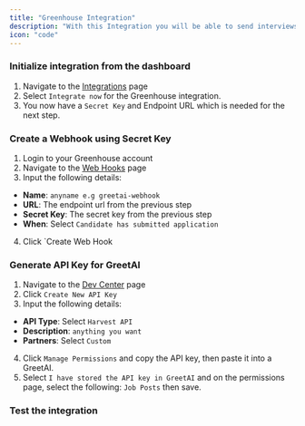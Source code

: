 ```yaml
---
title: "Greenhouse Integration"
description: "With this Integration you will be able to send interviews links to candidates from Greenhouse."
icon: "code"
---
```


### Initialize integration from the dashboard

1. Navigate to the [Integrations](app.greetai.co/organization/integrations) page
2. Select `Integrate now` for the Greenhouse integration.
3. You now have a `Secret Key` and Endpoint URL which is needed for the next step.

### Create a Webhook using Secret Key

1. Login to your Greenhouse account
2. Navigate to the [Web Hooks](https://app7.greenhouse.io/web_hooks) page
3. Input the following details:

- **Name**: `anyname e.g greetai-webhook`
- **URL**: The endpoint url from the previous step
- **Secret Key**: The secret key from the previous step
- **When**: Select `Candidate has submitted application`

4. Click `Create Web Hook

### Generate API Key for GreetAI

1. Navigate to the [Dev Center](https://app7.greenhouse.io/configure/dev_center/credentials) page
2. Click `Create New API Key`
3. Input the following details:

- **API Type**: Select `Harvest API`
- **Description**: `anything you want`
- **Partners**: Select `Custom`

4. Click `Manage Permissions` and copy the API key, then paste it into a GreetAI.
5. Select `I have stored the API key in GreetAI` and on the permissions page, select the following: `Job Posts` then save.

### Test the integration
